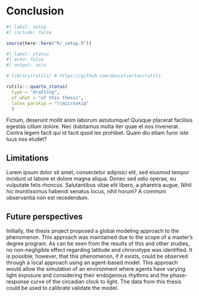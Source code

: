 <!-- %:::% .common h1 begin %:::% -->
# Conclusion
<!-- %:::% .common h1 end %:::% -->

```r
#| label: setup
#| include: false

source(here::here("R/_setup.R"))
```

```r
#| label: status
#| echo: false
#| output: asis

# library(rutils) # https://github.com/danielvartan/rutils

rutils:::quarto_status(
  type = "drafting",
  of_what = "of this thesis",
  latex_parskip = "\\microskip"
  )
```

Fictum, deserunt mollit anim laborum astutumque! Quisque placerat facilisis egestas cillum dolore. Nec dubitamus multa iter quae et nos invenerat. Contra legem facit qui id facit quod lex prohibet. Quam diu etiam furor iste tuus nos eludet?

## Limitations

Lorem ipsum dolor sit amet, consectetur adipisici elit, sed eiusmod tempor incidunt ut labore et dolore magna aliqua. Donec sed odio operae, eu vulputate felis rhoncus. Salutantibus vitae elit libero, a pharetra augue. Nihil hic munitissimus habendi senatus locus, nihil horum? A communi observantia non est recedendum.

## Future perspectives

Initially, the thesis project proposed a global modeling approach to the phenomenon. This approach was maintained due to the scope of a master's degree program. As can be seen from the results of this and other studies, no non-negligible effect regarding latitude and chronotype was identified. It is possible, however, that this phenomenon, if it exists, could be observed through a local approach using an agent-based model. This approach would allow the simulation of an environment where agents have varying light exposure and considering their endogenous rhythms and the phase-response curve of the circadian clock to light. The data from this thesis could be used to calibrate validate the model.

<!-- textual end -->

```{=latex}
\postextual

\begingroup
\renewcommand{\baselinestretch}{1}
\setcounter{footnote}{0}
\renewcommand{\thefootnote}{\fnsymbol{footnote}}
\printbibliography[heading=bibheading]
\endgroup

\tocskipone
\tocprintchapternonum
\addcontentsline{toc}{chapter}{\newbibname}
```
